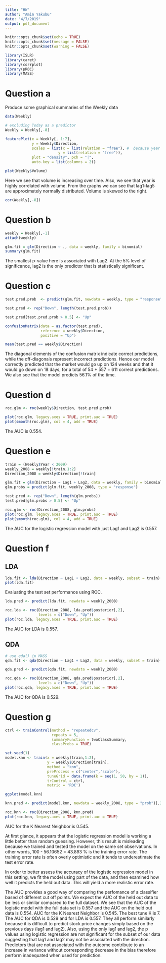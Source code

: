 ```yaml
---
title: "HW"
author: "Amin Yakubu"
date: "4/7/2019"
output: pdf_document
---
```


```r
knitr::opts_chunk$set(echo = TRUE)
knitr::opts_chunk$set(message = FALSE)
knitr::opts_chunk$set(warning = FALSE)
```

```r
library(ISLR)
library(caret)
library(corrplot)
library(pROC)
library(MASS)
```

# Question a

Produce some graphical summaries of the Weekly data

```r
data(Weekly)

# excluding Today as a predictor
Weekly = Weekly[,-8]
```

```r
featurePlot(x = Weekly[, 1:7], 
            y = Weekly$Direction,
            scales = list(x = list(relation = "free"), #  because year is on a different scale
                        y = list(relation = "free")),
            plot = "density", pch = "|",
            auto.key = list(columns = 2))
```

```r
plot(Weekly$Volume)
```

Here we see that volume is increasing over time. Also, we see that year is highly correlated with volume. From the graphs we can see that lag1-lag5 are approximately normally distributed. Volume is skewed to the right. 

```r
cor(Weekly[,-8])
```

# Question b  

```r
weekly = Weekly[,-1]
attach(weekly)
```

```r
glm.fit = glm(Direction ~ ., data = weekly, family = binomial)
summary(glm.fit)
```

The smallest p-value here is associated with Lag2. At the 5% level of significance, lag2 is the only predictor that is statistically significant. 

# Question c

```r
test.pred.prob  <- predict(glm.fit, newdata = weekly, type = "response")

test.pred <- rep("Down", length(test.pred.prob))

test.pred[test.pred.prob > 0.5] <- "Up"
```

```r
confusionMatrix(data = as.factor(test.pred),
                reference = weekly$Direction,
                positive = "Up")

mean(test.pred == weekly$Direction)
```

The diagonal elements of the confusion matrix indicate correct predictions, while the off-diagonals represent incorrect predictions. Hence our model correctly predicted that the market would go up on 124 weeks and that it would go down on 18 days, for a total of 54 + 557 = 611 correct predictions. We also see that the model predicts 56.1% of the time. 

# Question d

```r
roc.glm <- roc(weekly$Direction, test.pred.prob)

plot(roc.glm, legacy.axes = TRUE, print.auc = TRUE)
plot(smooth(roc.glm), col = 4, add = TRUE)
```

The AUC is 0.554. 

# Question e

```r
train = (Weekly$Year < 2009)
weekly_2008 = weekly[!train,1:2]
Direction_2008 = weekly$Direction[!train]
```

```r
glm.fit = glm(Direction ~ Lag1 + Lag2, data = weekly, family = binomial, subset = train)
glm.probs = predict(glm.fit, weekly_2008, type = "response")

test.pred <- rep("Down", length(glm.probs))
test.pred[glm.probs > 0.5] <- "Up"
```

```r
roc.glm <- roc(Direction_2008, glm.probs)
plot(roc.glm, legacy.axes = TRUE, print.auc = TRUE)
plot(smooth(roc.glm), col = 4, add = TRUE)
```

The AUC for the logistic regression model with just Lag1 and Lag2 is 0.557. 

# Question f

## LDA 

```r
lda.fit <- lda(Direction ~ Lag1 + Lag2, data = weekly, subset = train)
plot(lda.fit)
```

Evaluating the test set performance using ROC.

```r
lda.pred <- predict(lda.fit, newdata = weekly_2008)

roc.lda <- roc(Direction_2008, lda.pred$posterior[,2], 
               levels = c("Down", "Up"))
plot(roc.lda, legacy.axes = TRUE, print.auc = TRUE)
```

The AUC for LDA is 0.557. 

## QDA

```r
# use qda() in MASS
qda.fit <- qda(Direction ~ Lag1 + Lag2, data = weekly, subset = train)

qda.pred <- predict(qda.fit, newdata = weekly_2008)

roc.qda <- roc(Direction_2008, qda.pred$posterior[,2], 
               levels = c("Down", "Up"))
plot(roc.qda, legacy.axes = TRUE, print.auc = TRUE)
```

The AUC for QDA is 0.529.

# Question g

```r
ctrl <- trainControl(method = "repeatedcv",
                     repeats = 5,
                     summaryFunction = twoClassSummary,
                     classProbs = TRUE)

set.seed(1)
model.knn <- train(x = weekly[train,1:2],
                   y = weekly$Direction[train],
                   method = "knn",
                   preProcess = c("center","scale"),
                   tuneGrid = data.frame(k = seq(1, 50, by = 1)),
                   trControl = ctrl,
                   metric = 'ROC')

ggplot(model.knn)
```

```r
knn.pred <- predict(model.knn, newdata = weekly_2008, type = "prob")[,2]

roc.knn <- roc(Direction_2008, knn.pred)
plot(roc.knn, legacy.axes = TRUE, print.auc = TRUE)
```

AUC for the K Nearest Neighbor is 0.545. 


At first glance, it appears that the logistic regression model is working a little better than random guessing. However, this result is misleading because we trained and tested the model on the same set observations. In other words, 100 - 56.10652 = 43.893 % is the training error rate. The training error rate is often overly optimistic and it tends to underestimate the test error rate.

In order to better assess the accuracy of the logistic regression model in this setting, we fit the model using part of the data, and then examined how well it predicts the held out data. This will yield a more realistic error rate. 

The AUC provides a good way of comparing the perfomance of a classifier based of different cut off points. We expect the AUC of the held out data to be less or similar compared to the full dataset. We see that the AUC of the logistic model with the full data set is 0.557 and the AUC on the held out data is 0.554. AUC for the K Nearest Neighbor is 0.545. The best tune K is 7. The AUC for QDA is 0.529 and for LDA is 0.557. They all perform similarly because it is difficult to predict stock price changes simply based on the previous days (lag1 and lag2). Also, using the only lag1 and lag2, the p values using logistic regression are not significant for the subset of our data suggesting that lag1 and lag2 may not be associated with the direction. Predictors that are not associated with the outcome contribute to an increase in variance without corresponding decrease in the bias therefore perform inadequated when used for prediction. 







































